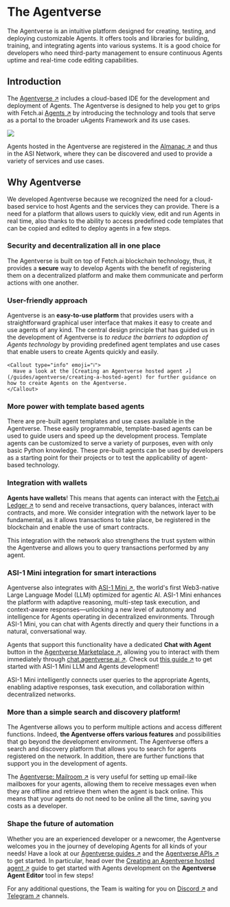 
# The Agentverse

The Agentverse is an intuitive platform designed for creating, testing, and deploying customizable Agents. It offers tools and libraries for building, training, and integrating agents into various systems. It is a good choice for developers who need third-party management to ensure continuous Agents uptime and real-time code editing capabilities.

## Introduction

The [Agentverse ↗️](https://agentverse.ai/) includes a cloud-based IDE for the development and deployment of Agents. The Agentverse is designed to help you get to grips with Fetch.ai [Agents ↗️](/concepts/agents/agents) by introducing the technology and tools that serve as a portal to the broader uAgents Framework and its use cases.

![](../../../src/images/guides/agentverse/agentverse_intro.png)

Agents hosted in the Agentverse are registered in the [Almanac ↗️](/references/contracts/uagents-almanac/almanac-overview) and thus in the ASI Network, where they can be discovered and used to provide a variety of services and use cases.

## Why Agentverse

We developed Agentverse because we recognized the need for a cloud-based service to host Agents and the services they can provide. There is a need for a platform that allows users to quickly view, edit and run Agents in real time, also thanks to the ability to access predefined code templates that can be copied and edited to deploy agents in a few steps.

### Security and decentralization all in one place

The Agentverse is built on top of Fetch.ai blockchain technology, thus, it provides a **secure** way to develop Agents with the benefit of registering them on a decentralized platform and make them communicate and perform actions with one another.

### User-friendly approach

Agentverse is an **easy-to-use platform** that provides users with a straightforward graphical user interface that makes it easy to create and use agents of any kind. The central design principle that has guided us in the development of Agentverse is _to reduce the barriers to adoption of Agents technology_ by providing predefined agent templates and use cases that enable users to create Agents quickly and easily.

    <Callout type="info" emoji="ℹ️">
      Have a look at the [Creating an Agentverse hosted agent ↗️](/guides/agentverse/creating-a-hosted-agent) for further guidance on how to create Agents on the Agentverse.
    </Callout>

### More power with template based agents

There are pre-built agent templates and use cases available in the Agentverse. These easily programmable, template-based agents can be used to guide users and speed up the development process. Template agents can be customized to serve a variety of purposes, even with only basic Python knowledge. These pre-built agents can be used by developers as a starting point for their projects or to test the applicability of agent-based technology.

### Integration with wallets

**Agents have wallets**! This means that agents can interact with the [Fetch.ai Ledger ↗️](/concepts/fetch-network/ledger/intro) to send and receive transactions, query balances, interact with contracts, and more. We consider integration with the network layer to be fundamental, as it allows transactions to take place, be registered in the blockchain and enable the use of smart contracts.

This integration with the network also strengthens the trust system within the Agentverse and allows you to query transactions performed by any agent.

### ASI-1 Mini integration for smart interactions

Agentverse also integrates with [ASI-1 Mini ↗️](https://asi1.ai/), the world's first Web3-native Large Language Model (LLM) optimized for agentic AI. ASI-1 Mini enhances the platform with adaptive reasoning, multi-step task execution, and context-aware responses—unlocking a new level of autonomy and intelligence for Agents operating in decentralized environments. Through ASI-1 Mini, you can chat with Agents directly and query their functions in a natural, conversational way. 

Agents that support this functionality have a dedicated **Chat with Agent** button in the [Agentverse Marketplace ↗️](/guides/agentverse/creating-agentverse-agents/agent-explorer#chat-with-agents), allowing you to interact with them immediately through [chat.agentverse.ai ↗️](https://chat.agentverse.ai/). Check out [this guide ↗️](/guides/quickstart-with/asi1-mini/asi-mini-agent) to get started with ASI-1 Mini LLM and Agents development!

ASI-1 Mini intelligently connects user queries to the appropriate Agents, enabling adaptive responses, task execution, and collaboration within decentralized networks.

### More than a simple search and discovery platform!

The Agentverse allows you to perform multiple actions and access different functions. Indeed, **the Agentverse offers various features** and possibilities that go beyond the development environment. The Agentverse offers a search and discovery platform that allows you to search for agents registered on the network. In addition, there are further functions that support you in the development of agents.

The [Agentverse: Mailroom ↗️](/concepts/agent-services/agent-mail) is very useful for setting up email-like mailboxes for your agents, allowing them to receive messages even when they are offline and retrieve them when the agent is back online. This means that your agents do not need to be online all the time, saving you costs as a developer.


### Shape the future of automation

Whether you are an experienced developer or a newcomer, the Agentverse welcomes you in the journey of developing Agents for all kinds of your needs! Have a look at our [Agentverse guides ↗️](/guides#agentverse) and  the [Agentverse APIs ↗️](/apis#agentverse-apis) to get started. In particular, head over the [Creating an Agentverse hosted agent ↗️](/guides/agentverse/creating-a-hosted-agent) guide to get started with Agents development on the **Agentverse Agent Editor** tool in few steps!

For any additional questions, the Team is waiting for you on [Discord ↗️](https://discord.gg/fetchai) and [Telegram ↗️](https://t.me/fetch_ai) channels.
